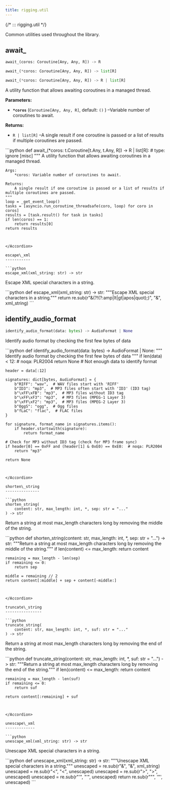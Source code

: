 ```yaml
---
title: rigging.util
---
```


{/*
::: rigging.util
*/}

Common utilities used throughout the library.

await\_
-------

```python
await_(coros: Coroutine[Any, Any, R]) -> R
```

```python
await_(*coros: Coroutine[Any, Any, R]) -> list[R]
```

```python
await_(*coros: Coroutine[Any, Any, R]) -> R | list[R]
```

A utility function that allows awaiting coroutines in a managed thread.

**Parameters:**

* **`*coros`**
  (`Coroutine[Any, Any, R]`, default:
  `()`
  )
  –Variable number of coroutines to await.

**Returns:**

* `R | list[R]`
  –A single result if one coroutine is passed or a list of results if multiple coroutines are passed.

<Accordion title="Source code in rigging/util.py" icon="code">
```python
def await_(*coros: t.Coroutine[t.Any, t.Any, R]) -> R | list[R]:  # type: ignore [misc]
    """
    A utility function that allows awaiting coroutines in a managed thread.

    Args:
        *coros: Variable number of coroutines to await.

    Returns:
        A single result if one coroutine is passed or a list of results if multiple coroutines are passed.
    """
    loop = _get_event_loop()
    tasks = [asyncio.run_coroutine_threadsafe(coro, loop) for coro in coros]
    results = [task.result() for task in tasks]
    if len(coros) == 1:
        return results[0]
    return results
```


</Accordion>

escape\_xml
-----------

```python
escape_xml(xml_string: str) -> str
```

Escape XML special characters in a string.

<Accordion title="Source code in rigging/util.py" icon="code">
```python
def escape_xml(xml_string: str) -> str:
    """Escape XML special characters in a string."""
    return re.sub(r"&(?!(?:amp|lt|gt|apos|quot);)", "&amp;", xml_string)
```


</Accordion>

identify\_audio\_format
-----------------------

```python
identify_audio_format(data: bytes) -> AudioFormat | None
```

Identify audio format by checking the first few bytes of data

<Accordion title="Source code in rigging/util.py" icon="code">
```python
def identify_audio_format(data: bytes) -> AudioFormat | None:
    """
    Identify audio format by checking the first few bytes of data
    """
    if len(data) < 12:  # noqa: PLR2004
        return None  # Not enough data to identify format

    header = data[:12]

    signatures: dict[bytes, AudioFormat] = {
        b"RIFF": "wav",  # WAV files start with 'RIFF'
        b"ID3": "mp3",  # MP3 files often start with 'ID3' (ID3 tag)
        b"\xFF\xFB": "mp3",  # MP3 files without ID3 tag
        b"\xFF\xF3": "mp3",  # MP3 files (MPEG-1 Layer 3)
        b"\xFF\xF2": "mp3",  # MP3 files (MPEG-2 Layer 3)
        b"OggS": "ogg",  # Ogg files
        b"fLaC": "flac",  # FLAC files
    }

    for signature, format_name in signatures.items():
        if header.startswith(signature):
            return format_name

    # Check for MP3 without ID3 tag (check for MP3 frame sync)
    if header[0] == 0xFF and (header[1] & 0xE0) == 0xE0:  # noqa: PLR2004
        return "mp3"

    return None
```


</Accordion>

shorten\_string
---------------

```python
shorten_string(
    content: str, max_length: int, *, sep: str = "..."
) -> str
```

Return a string at most max\_length characters long by removing the middle of the string.

<Accordion title="Source code in rigging/util.py" icon="code">
```python
def shorten_string(content: str, max_length: int, *, sep: str = "...") -> str:
    """Return a string at most max_length characters long by removing the middle of the string."""
    if len(content) <= max_length:
        return content

    remaining = max_length - len(sep)
    if remaining <= 0:
        return sep

    middle = remaining // 2
    return content[:middle] + sep + content[-middle:]
```


</Accordion>

truncate\_string
----------------

```python
truncate_string(
    content: str, max_length: int, *, suf: str = "..."
) -> str
```

Return a string at most max\_length characters long by removing the end of the string.

<Accordion title="Source code in rigging/util.py" icon="code">
```python
def truncate_string(content: str, max_length: int, *, suf: str = "...") -> str:
    """Return a string at most max_length characters long by removing the end of the string."""
    if len(content) <= max_length:
        return content

    remaining = max_length - len(suf)
    if remaining <= 0:
        return suf

    return content[:remaining] + suf
```


</Accordion>

unescape\_xml
-------------

```python
unescape_xml(xml_string: str) -> str
```

Unescape XML special characters in a string.

<Accordion title="Source code in rigging/util.py" icon="code">
```python
def unescape_xml(xml_string: str) -> str:
    """Unescape XML special characters in a string."""
    unescaped = re.sub(r"&amp;", "&", xml_string)
    unescaped = re.sub(r"&lt;", "<", unescaped)
    unescaped = re.sub(r"&gt;", ">", unescaped)
    unescaped = re.sub(r"&apos;", "'", unescaped)
    return re.sub(r"&quot;", '"', unescaped)
```


</Accordion>